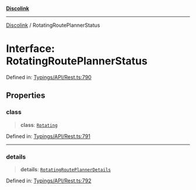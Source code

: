 [**Discolink**](../README.md)

***

[Discolink](../globals.md) / RotatingRoutePlannerStatus

# Interface: RotatingRoutePlannerStatus

Defined in: [Typings/API/Rest.ts:790](https://github.com/Archayu/discolink/blob/ddfd70ea55cc6996bf3567765f64fb3824cd3f79/src/Typings/API/Rest.ts#L790)

## Properties

### class

> **class**: [`Rotating`](../enumerations/RoutePlannerType.md#rotating)

Defined in: [Typings/API/Rest.ts:791](https://github.com/Archayu/discolink/blob/ddfd70ea55cc6996bf3567765f64fb3824cd3f79/src/Typings/API/Rest.ts#L791)

***

### details

> **details**: [`RotatingRoutePlannerDetails`](RotatingRoutePlannerDetails.md)

Defined in: [Typings/API/Rest.ts:792](https://github.com/Archayu/discolink/blob/ddfd70ea55cc6996bf3567765f64fb3824cd3f79/src/Typings/API/Rest.ts#L792)
